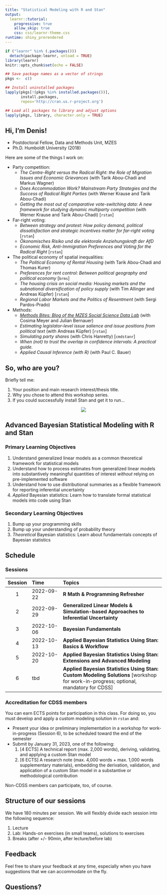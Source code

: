 ```yaml
---
title: "Statistical Modeling with R and Stan"
output: 
  learnr::tutorial:
    progressive: true
    allow_skip: true
    css: css/learnr-theme.css
runtime: shiny_prerendered
---
```


```r
if ("learnr" %in% (.packages()))
  detach(package:learnr, unload = TRUE)
library(learnr)
knitr::opts_chunk$set(echo = FALSE)

## Save package names as a vector of strings
pkgs <-  c()

## Install uninstalled packages
lapply(pkgs[!(pkgs %in% installed.packages())], 
       install.packages,
       repos='http://cran.us.r-project.org')

## Load all packages to library and adjust options
lapply(pkgs, library, character.only = TRUE)
```

## Hi, I'm Denis!

- Postdoctoral Fellow, Data and Methods Unit, MZES
- Ph.D. Humboldt University (2018)

Here are some of the things I work on:

- Party competition:
    - *The Centre-Right versus the Radical Right: the Role of Migration Issues and Economic Grievances* (with Tarik Abou-Chadi and Markus Wagner)
    - *Does Accommodation Work? Mainstream Party Strategies and the Success of Radical Right Parties* (with Werner Krause and Tarik Abou-Chadi)
    - *Getting the most out of comparative vote-switching data: A new framework for studying dynamic multiparty competition* (with Werner Krause and Tarik Abou-Chadi) [`rstan`]
- Far-right voting:
    - *Between strategy and protest: How policy demand, political dissatisfaction and strategic incentives matter for far-right voting* [`rstan`]
    - *Ökonomisches Risiko und die elektorale Anziehungskraft der AfD*
    - *Economic Risk, Anti-Immigration Preferences and Voting for the Radical Right* [`rstan`]
- The political economy of spatial inequalities:
    - *The Political Economy of Rental Housing* (with Tarik Abou-Chadi and Thomas Kurer)
    - *Preferences for rent control: Between political geography and political economy* [`brms`]
    - *The housing crisis on social media: Housing markets and the subnational diversification of policy supply* (with Tim Allinger and Andreas Küpfer) [`rstan`]
    - *Regional Labor Markets and the Politics of Resentment* (with Sergi Pardos-Prado)
- Methods:
    - [*Methods Bites: Blog of the MZES Social Science Data Lab*](https://www.mzes.uni-mannheim.de/socialsciencedatalab/) (with Cosima Meyer and Julian Bernauer)
    - *Estimating legislator-level issue salience and issue positions from political text* (with Andreas Küpfer) [`rstan`]
    - *Simulating party shares* (with Chris Hanretty) [`cmdstanr`]
    - *When (not) to trust the overlap in confidence intervals: A practical guide.*
    - *Applied Causal Inference (with R)* (with Paul C. Bauer)


## So, who are you?

Briefly tell me:

1. Your position and main research interest/thesis title.
1. Why you chose to attend this workshop series.
1. If you could successfully install Stan and get it to run...

<center>
  <img src="https://media1.giphy.com/media/SWzXMmicVNZl6QdVLw/giphy.gif"/>
</center>


## Advanced Bayesian Statistical Modeling with R and Stan

### Primary Learning Objectives

1. Understand generalized linear models as a common theoretical framework for statistical models
1. Understand how to process estimates from generalized linear models into substantively meaningful quantities of interest *without* relying on pre-implemented software
1. Understand how to use distributional summaries as a flexible framework for reporting inferential uncertainty
1. *Applied* Bayesian statistics: Learn how to translate formal statistical models into code using Stan

### Secondary Learning Objectives

1. Bump up your programming skills
1. Bump up your understanding of probability theory
1. *Theoretical* Bayesian statistics: Learn about fundamentals concepts of Bayesian statistics

## Schedule

### Sessions

| Session | Time                           | Topics                                                                                                     |
|:-------:|:-------------------------------|:-----------------------------------------------------------------------------------------------------------|
| 1       | 2022-09-22                     | **R Math & Programming Refresher**                                                                         |
| 2       | 2022-09-29                     | **Generalized Linear Models & Simulation-based Approaches to Inferential Uncertainty**                                                                              |
| 3       | 2022-10-06                     | **Bayesian Fundamentals**                                                                                  |
| 4       | 2022-10-13                     | **Applied Bayesian Statistics Using Stan: Basics & Workflow**                             |
| 5       | 2022-10-20                     | **Applied Bayesian Statistics Using Stan: Extensions and Advanced Modeling**                 |
| 6       | tbd                     | **Applied Bayesian Statistics Using Stan: Custom Modeling Solutions** [workshop for work-in-progress; optional, mandatory for CDSS]                |

### Accreditation for CDSS members

You can earn ECTS points for participation in this class. For doing so, you must develop and apply a custom modeling solution in `rstan` and:

- Present your idea or preliminary implementation in a workshop for work-in-progress (Session 6), to be scheduled toward the end of the semester
- Submit by January 31, 2023, one of the following:
  1. [4 ECTS] A technical report (max. 2,000 words), deriving, validating, and applying a custom Stan model
  2. [6 ECTS] A research note (max. 4,000 words + max. 1,000 words supplementary materials), embedding the derivation, validation, and application of a custom Stan model in a substantive or methodological contribution
  
Non-CDSS members can participate, too, of course.


## Structure of our sessions

We have 180 minutes per session. We will flexibly divide each session into the following sequence:

1. Lecture
2. Lab: Hands-on exercises (in small teams), solutions to exercises
3. Breaks (after +/- 90min, after lecture/before lab)

## Feedback

Feel free to share your feedback at any time, especially when you have suggestions that we can accommodate on the fly.

## Questions?




